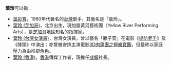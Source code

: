 '''葉玲'''可以指：

* [[葉彩育|葉彩育]]，1960年代著名的[[台灣|台灣]]歌手，其藝名是「葉玲」。
* [[葉玲_(芝加哥)|葉玲 (芝加哥)]]，北京出生，現加盟黃河藝術團（Yellow River Performing Arts），是[[芝加哥|芝加哥]]地區知名的指揮家。
* [[葉玲_(台灣女演員)|葉玲 (台灣女演員)]]，台灣女演員，曾以藝名「滕子萱」在電影《[[提防老千|提防老千]]》及《降頭》中演出；亦曾被安排主演電影[[3D肉蒲團之極樂寶鑑|3D肉蒲團之極樂寶鑑]]，但最終以家庭壓力為由推卻角色。
* [[葉玲_(香港)|葉玲 (香港)]]，[[香港|香港]]傳媒工作者，現擔任[[成報|成報]]社長。

{{disambig|Y|Cat=二字叶姓人名消歧义}}